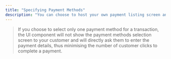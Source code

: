 ```yaml
---
title: "Specifying Payment Methods"
description: "You can choose to host your own payment listing screen and use Tazapay’s UI component to display and collect information for particular payment methods. You can do this by  while creating a checkout session."
---
```


> If you choose to select only one payment method for a transaction, the UI component will not show the payment methods selection screen to your customer and will directly ask them to enter the payment details, thus minimising the number of customer clicks to complete a payment.
